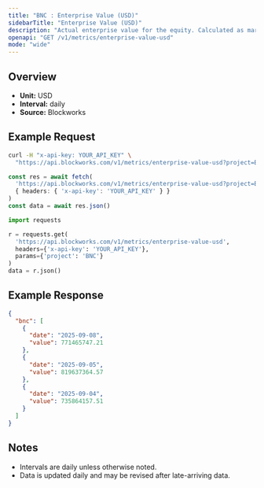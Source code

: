 ```yaml
---
title: "BNC : Enterprise Value (USD)"
sidebarTitle: "Enterprise Value (USD)"
description: "Actual enterprise value for the equity. Calculated as market cap - liabilities + assets"
openapi: "GET /v1/metrics/enterprise-value-usd"
mode: "wide"
---
```


## Overview

- **Unit:** USD
- **Interval:** daily
- **Source:** Blockworks

## Example Request

<CodeGroup>

```bash cURL
curl -H "x-api-key: YOUR_API_KEY" \
  "https://api.blockworks.com/v1/metrics/enterprise-value-usd?project=BNC"
```

```typescript TypeScript
const res = await fetch(
  'https://api.blockworks.com/v1/metrics/enterprise-value-usd?project=BNC',
  { headers: { 'x-api-key': 'YOUR_API_KEY' } }
)
const data = await res.json()
```

```python Python
import requests

r = requests.get(
  'https://api.blockworks.com/v1/metrics/enterprise-value-usd',
  headers={'x-api-key': 'YOUR_API_KEY'},
  params={'project': 'BNC'}
)
data = r.json()
```

</CodeGroup>

## Example Response

```json
{
  "bnc": [
    {
      "date": "2025-09-08",
      "value": 771465747.21
    },
    {
      "date": "2025-09-05",
      "value": 819637364.57
    },
    {
      "date": "2025-09-04",
      "value": 735864157.51
    }
  ]
}
```

## Notes
- Intervals are daily unless otherwise noted.
- Data is updated daily and may be revised after late-arriving data.
